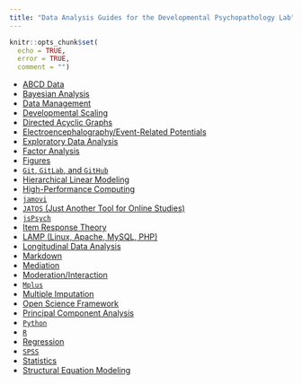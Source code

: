 ```yaml
---
title: "Data Analysis Guides for the Developmental Psychopathology Lab"
---
```


```r
knitr::opts_chunk$set(
  echo = TRUE,
  error = TRUE,
  comment = "")
```

- [ABCD Data](abcdData.html)
- [Bayesian Analysis](bayesian.html)
- [Data Management](dataManagement.html)
- [Developmental Scaling](developmentalScaling.html)
- [Directed Acyclic Graphs](dags.html)
- [Electroencephalography/Event-Related Potentials](eegERP.html)
- [Exploratory Data Analysis](eda.html)
- [Factor Analysis](factorAnalysis.html)
- [Figures](figures.html)
- [`Git`, `GitLab`, and `GitHub`](git.html)
- [Hierarchical Linear Modeling](hlm.html)
- [High-Performance Computing](hpc.html)
- [`jamovi`](jamovi.html)
- [`JATOS` (Just Another Tool for Online Studies)](jatos.html)
- [`jsPsych`](jsPsych.html)
- [Item Response Theory](irt.html)
- [LAMP (Linux, Apache, MySQL, PHP)](lamp.html)
- [Longitudinal Data Analysis](lda.html)
- [Markdown](markdown.html)
- [Mediation](sem.html#mediation)
- [Moderation/Interaction](regression.html#moderation)
- [`Mplus`](mplus.html)
- [Multiple Imputation](multipleImputation.html)
- [Open Science Framework](osf.html)
- [Principal Component Analysis](pca.html)
- [`Python`](https://devpsylab.github.io/pythonDataAnalysisGuides)
- [`R`](R.html)
- [Regression](regression.html)
- [`SPSS`](SPSS.html)
- [Statistics](statistics.html)
- [Structural Equation Modeling](sem.html)
